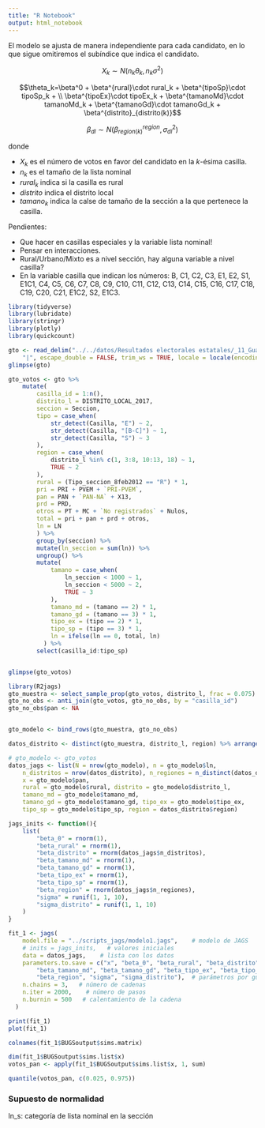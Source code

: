 ```yaml
---
title: "R Notebook"
output: html_notebook
---
```


El modelo se ajusta de manera independiente para cada candidato, en lo que sigue
omitiremos el subíndice que indica el candidato.

$$X_k \sim N(n_k \theta_k, n_{k}\sigma^2)$$

$$\theta_k=\beta^0 + \beta^{rural}\cdot rural_k + \beta^{tipoSp}\cdot tipoSp_k +  \\ 
\beta^{tipoEx}\cdot tipoEx_k + \beta^{tamanoMd}\cdot tamanoMd_k + \beta^{tamanoGd}\cdot tamanoGd_k + \beta^{distrito}_{distrito(k)}$$

$$\beta_{dl}\sim N(\beta_{region(k)}^{region}, \sigma_{dl}^2)$$



donde 

* $X_k$ es el número de votos en favor del candidato en la $k$-ésima casilla.
* $n_k$ es el tamaño de la lista nominal
* $rural_k$ indica si la casilla es rural
* $distrito$ indica el distrito local
* $tamano_k$ indica la calse de tamaño de la sección a la que pertenece la casilla.


Pendientes:

* Que hacer en casillas especiales y la variable lista nominal!
* Pensar en interacciones.
* Rural/Urbano/Mixto es a nivel sección, hay alguna variable a nivel casilla?
* En la variable casilla que indican los números: B, C1, C2, C3, E1, E2, S1, 
E1C1, C4, C5, C6, C7, C8, C9, C10, C11, C12, C13, C14, C15, C16, C17, C18, C19, 
C20, C21, E1C2, S2, E1C3.

```r
library(tidyverse)
library(lubridate)
library(stringr)
library(plotly)
library(quickcount)

gto <- read_delim("../../datos/Resultados electorales estatales/_11_Guanajuato_2012.txt", 
    "|", escape_double = FALSE, trim_ws = TRUE, locale = locale(encoding = "ISO-8859-1"))
glimpse(gto)

gto_votos <- gto %>% 
    mutate(
        casilla_id = 1:n(),
        distrito_l = DISTRITO_LOCAL_2017,
        seccion = Seccion,
        tipo = case_when(
            str_detect(Casilla, "E") ~ 2,
            str_detect(Casilla, "[B-C]") ~ 1,
            str_detect(Casilla, "S") ~ 3
        ),
        region = case_when(
            distrito_l %in% c(1, 3:8, 10:13, 18) ~ 1, 
            TRUE ~ 2
        ),
        rural = (Tipo_seccion_8feb2012 == "R") * 1,
        pri = PRI + PVEM + `PRI-PVEM`, 
        pan = PAN + `PAN-NA` + X13, 
        prd = PRD, 
        otros = PT + MC + `No registrados` + Nulos,
        total = pri + pan + prd + otros,
        ln = LN
        ) %>%
        group_by(seccion) %>% 
        mutate(ln_seccion = sum(ln)) %>% 
        ungroup() %>% 
        mutate(
            tamano = case_when(
                ln_seccion < 1000 ~ 1,
                ln_seccion < 5000 ~ 2,
                TRUE ~ 3
            ), 
            tamano_md = (tamano == 2) * 1, 
            tamano_gd = (tamano == 3) * 1, 
            tipo_ex = (tipo == 2) * 1, 
            tipo_sp = (tipo == 3) * 1, 
            ln = ifelse(ln == 0, total, ln)
          ) %>% 
        select(casilla_id:tipo_sp)


glimpse(gto_votos)
```

```r
library(R2jags)
gto_muestra <- select_sample_prop(gto_votos, distrito_l, frac = 0.075)
gto_no_obs <- anti_join(gto_votos, gto_no_obs, by = "casilla_id")
gto_no_obs$pan <- NA


gto_modelo <- bind_rows(gto_muestra, gto_no_obs)

datos_distrito <- distinct(gto_muestra, distrito_l, region) %>% arrange(distrito_l)

# gto_modelo <- gto_votos
datos_jags <- list(N = nrow(gto_modelo), n = gto_modelo$ln, 
    n_distritos = nrow(datos_distrito), n_regiones = n_distinct(datos_distrito$region), 
    x = gto_modelo$pan,
    rural = gto_modelo$rural, distrito = gto_modelo$distrito_l, 
    tamano_md = gto_modelo$tamano_md, 
    tamano_gd = gto_modelo$tamano_gd, tipo_ex = gto_modelo$tipo_ex, 
    tipo_sp = gto_modelo$tipo_sp, region = datos_distrito$region)

jags_inits <- function(){
    list(
        "beta_0" = rnorm(1), 
        "beta_rural" = rnorm(1), 
        "beta_distrito" = rnorm(datos_jags$n_distritos),
        "beta_tamano_md" = rnorm(1), 
        "beta_tamano_gd" = rnorm(1), 
        "beta_tipo_ex" = rnorm(1), 
        "beta_tipo_sp" = rnorm(1), 
        "beta_region" = rnorm(datos_jags$n_regiones), 
        "sigma" = runif(1, 1, 10), 
        "sigma_distrito" = runif(1, 1, 10)
    )
}

fit_1 <- jags(
    model.file = "../scripts_jags/modelo1.jags",    # modelo de JAGS
    # inits = jags_inits,   # valores iniciales
    data = datos_jags,    # lista con los datos
    parameters.to.save = c("x", "beta_0", "beta_rural", "beta_distrito", 
        "beta_tamano_md", "beta_tamano_gd", "beta_tipo_ex", "beta_tipo_sp", 
        "beta_region", "sigma", "sigma_distrito"),  # parámetros por guardar
    n.chains = 3,   # número de cadenas
    n.iter = 2000,    # número de pasos
    n.burnin = 500   # calentamiento de la cadena
  )

print(fit_1)
plot(fit_1)

colnames(fit_1$BUGSoutput$sims.matrix)

dim(fit_1$BUGSoutput$sims.list$x)
votos_pan <- apply(fit_1$BUGSoutput$sims.list$x, 1, sum)

quantile(votos_pan, c(0.025, 0.975))
```


### Supuesto de normalidad

ln_s: categoría de lista nominal en la sección

